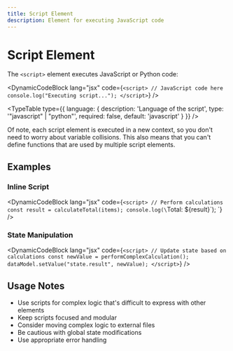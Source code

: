 ```yaml
---
title: Script Element
description: Element for executing JavaScript code
---
```



# Script Element

The `<script>` element executes JavaScript or Python code:

<DynamicCodeBlock lang="jsx" code={`<script>
  // JavaScript code here
  console.log("Executing script...");
</script>`} />

<TypeTable
  type={{
    language: {
      description: 'Language of the script',
      type: '"javascript" | "python"',
      required: false,
      default: 'javascript'
    }
  }}
/>

Of note, each script element is executed in a new context, so you don't need to worry about variable collisions. This also means that you can't define functions that are used by multiple script elements.

## Examples

### Inline Script

<DynamicCodeBlock lang="jsx" code={`<script>
  // Perform calculations
  const result = calculateTotal(items);
  console.log(\`Total: \${result}\`);
</script>`} />

### State Manipulation

<DynamicCodeBlock lang="jsx" code={`<script>
  // Update state based on calculations
  const newValue = performComplexCalculation();
  dataModel.setValue("state.result", newValue);
</script>`} />

## Usage Notes

- Use scripts for complex logic that's difficult to express with other elements
- Keep scripts focused and modular
- Consider moving complex logic to external files
- Be cautious with global state modifications
- Use appropriate error handling
